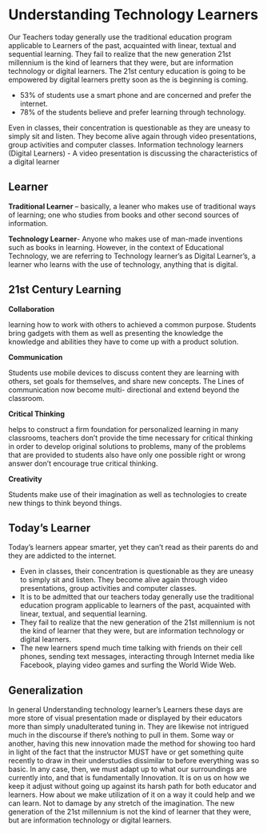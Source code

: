# Understanding Technology Learners

Our Teachers today generally use the traditional education program applicable to
Learners of the past, acquainted with linear, textual and sequential learning. They fail to
realize that the new generation 21st millennium is the kind of learners that they were,
but are information technology or digital learners. The 21st century education is going to
be empowered by digital learners pretty soon as the is beginning is coming.

- 53% of students use a smart phone and are concerned and prefer the internet.
- 78% of the students believe and prefer learning through technology.

Even in classes, their concentration is questionable as they are uneasy to simply sit
and listen. They become alive again through video presentations, group activities and
computer classes. Information technology learners (Digital Learners) - A video
presentation is discussing the characteristics of a digital learner

## Learner

**Traditional Learner** – basically, a leaner who makes use of traditional ways of learning;
one who studies from books and other second sources of information.

**Technology Learner**- Anyone who makes use of man-made inventions such as books
in learning. However, in the context of Educational Technology, we are referring
to Technology learner’s as Digital Learner’s, a learner who learns with the use of
technology, anything that is digital.

## 21st Century Learning

**Collaboration**

learning how to work with others to achieved a common purpose. Students bring gadgets with them as well as presenting the knowledge the knowledge
and abilities they have to come up with a product solution.

**Communication**

Students use mobile
devices to discuss content they are learning
with others, set goals for themselves, and
share new concepts. The Lines of
communication now become multi- directional
and extend beyond the classroom.

**Critical Thinking**

helps to construct a
firm foundation for personalized learning in
many classrooms, teachers don't provide the
time necessary for critical thinking in order to
develop original solutions to problems, many
of the problems that are provided to students
also have only one possible right or wrong
answer don't encourage true critical thinking.

**Creativity**

Students make use of their
imagination as well as technologies to create
new things to think beyond things.

## Today's Learner

Today’s learners appear smarter, yet they can’t read as their parents do and they are
addicted to the internet.

- Even in classes, their concentration is questionable as they are uneasy to simply sit and listen. They become alive again through video presentations, group activities and computer classes.
- It is to be admitted that our teachers today generally use the traditional education program applicable to learners of the past, acquainted with linear,
textual, and sequential learning.
- They fail to realize that the new generation of the 21st millennium is not the kind of learner that they were, but are information technology or digital learners.
- The new learners spend much time talking with friends on their cell phones,
sending text messages, interacting through Internet media like Facebook, playing video games and surfing the World Wide Web.

## Generalization

In general Understanding technology learner’s Learners these days are more store of visual presentation made or displayed by their educators more than simply unadulterated tuning in. They are likewise not intrigued much in the discourse if there's nothing to pull in them. Some way or another, having this new innovation made the method for showing too hard in light of the fact that the instructor MUST have or get something quite recently to draw in their understudies dissimilar to before everything was so basic. In any case, then, we must adapt up to what our surroundings are currently into, and that is fundamentally Innovation. It is on us on how we keep it adjust without going up against its harsh path for both educator and learners. How about we make utilization of it on a way it could help and we can learn. Not to damage by any stretch of the imagination. The new generation of the 21st millennium is not the kind of learner that they were, but are information technology or digital learners.
